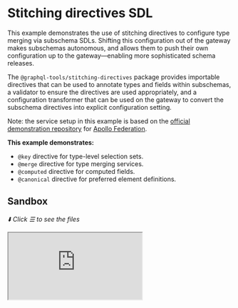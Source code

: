 # Stitching directives SDL

This example demonstrates the use of stitching directives to configure type merging via subschema
SDLs. Shifting this configuration out of the gateway makes subschemas autonomous, and allows them to
push their own configuration up to the gateway&mdash;enabling more sophisticated schema releases.

The `@graphql-tools/stitching-directives` package provides importable directives that can be used to
annotate types and fields within subschemas, a validator to ensure the directives are used
appropriately, and a configuration transformer that can be used on the gateway to convert the
subschema directives into explicit configuration setting.

Note: the service setup in this example is based on the
[official demonstration repository](https://github.com/apollographql/federation-demo) for
[Apollo Federation](https://www.apollographql.com/docs/federation/).

**This example demonstrates:**

- `@key` directive for type-level selection sets.
- `@merge` directive for type merging services.
- `@computed` directive for computed fields.
- `@canonical` directive for preferred element definitions.

## Sandbox

_⬇️ Click ☰ to see the files_

<iframe
  src="https://codesandbox.io/embed/github/ardatan/schema-stitching/tree/master/examples/stitching-directives-sdl?codemirror=1&fontsize=14&initialpath=/graphql&theme=dark"
  className="mt-6 w-full h-[500px] rounded-md"
  title="stitching-directives-sdl"
  allow="geolocation; microphone; camera; midi; vr; accelerometer; gyroscope; payment; ambient-light-sensor; encrypted-media; usb"
  sandbox="allow-forms allow-modals allow-popups allow-presentation allow-same-origin allow-scripts"
/>

> You can also see the project on GitHub
> [here](https://github.com/ardatan/schema-stitching/tree/master/examples/stitching-directives-sdl).

The following services are available for interactive queries:

- **Stitched gateway:** listening on 4000/graphql
- _Accounts subservice_: listening on 4001/graphql
- _Inventory subservice_: listening on 4002/graphql
- _Products subservice_: listening on 4003/graphql
- _Reviews subservice_: listening on 4004/graphql

## Summary

First, try a query that includes data from all services:

```graphql
query {
  products(upcs: [1, 2]) {
    name
    price
    weight
    inStock
    shippingEstimate
    reviews {
      id
      body
      author {
        name
        username
        totalReviews
      }
      product {
        name
        price
      }
    }
  }
}
```

Neat, it works! All those merges were configured through schema SDL annotations. Let's review the
patterns used in this example and compare them to their static configuration counterparts. Keep in
mind: SDL directives are always just annotations for the static configuration that's been discussed
throughout previous chapters.

### Single picked key

Open the Accounts schema and see the expression of a
[single-record merge query](/handbook/foundation/type-merging-single-records):

```graphql
type User {
  id: ID!
  name: String!
  username: String!
}

type Query {
  user(id: ID!): User @merge(keyField: "id")
}
```

This translates into the following configuration:

```js
merge: {
  User: {
    selectionSet: '{ id }'
    fieldName: 'user',
    args: (id) => ({ id }),
  }
}
```

Here the `@merge(keyField: "id")` directive marks a merger query, and specifies that the `id` field
acts as a selectionSet to be fetched with the original object and picked as the query argument.

### Picked keys with additional arguments

Next, open the Products schema and see the expression of an
[array-batched merge query](/handbook/foundation/type-merging-arrays):

```graphql
type Product {
  upc: ID!
}

type Query {
  products(upcs: [ID!]!, order: String): [Product]!
    @merge(
      keyField: "upc"
      keyArg: "upcs"
      additionalArgs: """
      order: "price"
      """
    )
}
```

This translates into the following configuration:

```js
merge: {
  Product: {
    selectionSet: '{ upc }'
    fieldName: 'products',
    key: ({ upc }) => upc,
    argsFromKeys: (upcs) => ({ upcs, order: 'price' }),
  }
}
```

Again, the `@merge(keyField: "upc")` directive marks a merger array query, and specifies that the
`upc` field acts as a selectionSet to be fetched with each original object and picked into the query
argument array. The `keyArg` argument specifies which query argument receives the array of keys, and
`additionalArgs` specifies static values to provide for other arguments.

### Object keys

Now open the Inventory schema and see the expression of an object key, denoted by a generic scalar
(here called `_Key`). In the absence of `keyField`, a generated key assumes the shape of a typed
object like those sent to
[federation services](/handbook/other-integrations/federation-to-stitching-sdl):

```graphql
type Product @key(selectionSet: "{ upc }") {
  upc: ID!
  shippingEstimate: Int @computed(selectionSet: "{ price weight }")
}

scalar _Key

type Query {
  _products(keys: [_Key!]!): [Product]! @merge
}
```

This translates into the following configuration:

```js
// assume "pick" works like the lodash method...
merge: {
  Product: {
    selectionSet: '{ upc }',
    fields: {
      shippingEstimate: { selectionSet: '{ price weight }', computed: true },
    },
    fieldName: '_products',
    key: (obj) => ({ __typename: 'Product', ...pick(obj, ['upc', 'price', 'weight']) }),
    argsFromKeys: (keys) => ({ keys }),
  }
}
```

The `_Key` scalar is an object with a `__typename` and all _utilized_ selectionSet fields on the
type. For example, when the computed `shippingEstimate` field is requested, the resulting object
keys look like:

```js
;[
  { upc: '1', price: 899, weight: 100, __typename: 'Product' },
  { upc: '2', price: 1299, weight: 1000, __typename: 'Product' }
]
```

However, when `shippingEstimate` is NOT requested, the generated object keys will only contain
fields from the base selectionSet:

```js
;[
  { upc: '1', __typename: 'Product' },
  { upc: '2', __typename: 'Product' }
]
```

### Typed inputs

Similar to the [object keys](#object-keys) discussed above, an input object type may be used to
constrain the specific fields included on a object key:

```graphql
type User @key(selectionSet: "{ id }") {
  id: ID!
}

input UserKey {
  id: ID!
}

type Query {
  _users(keys: [UserKey!]!): [User]! @merge
}
```

This translates into the following configuration:

```js
// assume "pick" works like the lodash method...
merge: {
  User: {
    selectionSet: '{ id }',
    fieldName: '_users',
    key: (obj) => pick(obj, ['id']),
    argsFromKeys: (keys) => ({ keys }),
  }
}
```

In this case, the generated object keys will contain nothing but utilized selectionSet fields that
are whitelisted by the input type:

```json
[{ "id": "1" }, { "id": "2" }]
```

### Nested inputs

A more advanced form of [typed input keys](#typed-inputs), this pattern uses the `keyArg` parameter
to specify an input path at which to format the stitching query arguments:

```graphql
type Product @key(selectionSet: "{ upc }") {
  upc: ID!
}

input ProductKey {
  upc: ID!
}

input ProductInput {
  keys: [ProductKey!]!
}

type Query {
  _products(input: ProductInput): [Product]! @merge(keyArg: "input.keys")
}
```

### Canonical definitions

Open the documentation sidebar of GraphiQL for the gateway schema, and have a look at the `Product`
type definition. While this type is defined in three different ways by three different services,
you'll see that element descriptions from the Products subschema are favored in the combined gateway
schema because it is marked as `@canonical`:

```graphql
"Represents a Product available for resale."
type Product @canonical {
  # ...
}
```

Types marked as canonical will provide a preferred definition of the type and its fields to the
combined gateway schema. That means we can write clean descriptions for a type and its fields in one
service, and expect those definitions to be used in the combined gateway schema. Specific fields may
also be marked as canonical to override a canonical type definition. Fields that are unique to a
given subservice have no competing definitions, and are therefore canonical by default.

### For demonstration only!

This example uses several needlessly complex key patterns for the sake of demonstration. For
simplicity, it's generally best to use the basic picked key patterns whenever possible. Sending
object keys is generally only necessary when implementing computed fields or communicating with
federation services.
